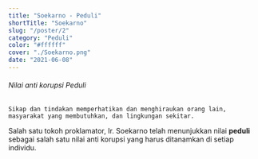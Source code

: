 ```yaml
---
title: "Soekarno - Peduli"
shortTitle: "Soekarno"
slug: "/poster/2"
category: "Peduli"
color: "#ffffff"
cover: "./Soekarno.png"
date: "2021-06-08"
---
```

###### Nilai anti korupsi Peduli
    Sikap dan tindakan memperhatikan dan menghiraukan orang lain, masyarakat yang membutuhkan, dan lingkungan sekitar.

Salah satu tokoh proklamator, Ir. Soekarno telah menunjukkan nilai **peduli** sebagai salah satu nilai anti korupsi yang harus ditanamkan di setiap individu.
